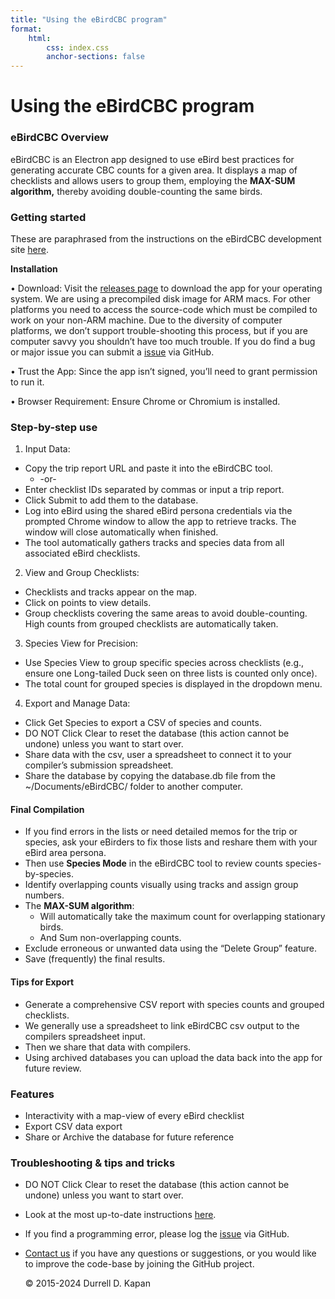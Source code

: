 ```yaml
---
title: "Using the eBirdCBC program"
format: 
    html:
        css: index.css
        anchor-sections: false
---
```


# Using the eBirdCBC program

### **eBirdCBC Overview**

eBirdCBC is an Electron app designed to use eBird best practices for generating accurate CBC counts for a given area. It displays a map of checklists and allows users to group them, employing the **MAX-SUM algorithm,** thereby avoiding double-counting the same birds.

### Getting started

These are paraphrased from the instructions on the eBirdCBC development site [here](https://github.com/ddkapan/eBirdCBC/blob/main/README.md#ebirdcbc).

**Installation**

• Download: Visit the [releases page](https://github.com/ddkapan/eBirdCBC/releases/) to download the app for your operating system. We are using a precompiled disk image for ARM macs. For other platforms you need to access the source-code which must be compiled to work on your non-ARM machine. Due to the diversity of computer platforms, we don't support trouble-shooting this process, but if you are computer savvy you shouldn't have too much trouble. If you do find a bug or major issue you can submit a [issue](https://github.com/ddkapan/eBirdCBC/issues) via GitHub.

• Trust the App: Since the app isn’t signed, you’ll need to grant permission to run it.

• Browser Requirement: Ensure Chrome or Chromium is installed.

### Step-by-step use

1.  Input Data:

-   Copy the trip report URL and paste it into the eBirdCBC tool.
    -   -or-
-   Enter checklist IDs separated by commas or input a trip report.
-   Click Submit to add them to the database.
-   Log into eBird using the shared eBird persona credentials via the prompted Chrome window to allow the app to retrieve tracks. The window will close automatically when finished.
-   The tool automatically gathers tracks and species data from all associated eBird checklists.

2.  View and Group Checklists:

-   Checklists and tracks appear on the map.
-   Click on points to view details.
-   Group checklists covering the same areas to avoid double-counting. High counts from grouped checklists are automatically taken.

3.  Species View for Precision:

-   Use Species View to group specific species across checklists (e.g., ensure one Long-tailed Duck seen on three lists is counted only once).
-   The total count for grouped species is displayed in the dropdown menu.

4.  Export and Manage Data:

-   Click Get Species to export a CSV of species and counts.
-   DO NOT Click Clear to reset the database (this action cannot be undone) unless you want to start over.
-   Share data with the csv, user a spreadsheet to connect it to your compiler's submission spreadsheet.
-   Share the database by copying the database.db file from the \~/Documents/eBirdCBC/ folder to another computer.

#### Final Compilation

-   If you find errors in the lists or need detailed memos for the trip or species, ask your eBirders to fix those lists and reshare them with your eBird area persona.
-   Then use **Species Mode** in the eBirdCBC tool to review counts species-by-species.
-   Identify overlapping counts visually using tracks and assign group numbers.
-   The **MAX-SUM algorithm**:
    -   Will automatically take the maximum count for overlapping stationary birds.
    -   And Sum non-overlapping counts.
-   Exclude erroneous or unwanted data using the "Delete Group" feature.
-   Save (frequently) the final results.

#### Tips for Export

-   Generate a comprehensive CSV report with species counts and grouped checklists.
-   We generally use a spreadsheet to link eBirdCBC csv output to the compilers spreadsheet input.
-   Then we share that data with compilers.
-   Using archived databases you can upload the data back into the app for future review.

### Features

-   Interactivity with a map-view of every eBird checklist
-   Export CSV data export
-   Share or Archive the database for future reference

### Troubleshooting & tips and tricks

-   DO NOT Click Clear to reset the database (this action cannot be undone) unless you want to start over.

-   Look at the most up-to-date instructions [here](https://github.com/ddkapan/eBirdCBC/blob/main/README.md#ebirdcbc).

-   If you find a programming error, please log the [issue](https://github.com/ddkapan/eBirdCBC/issues) via GitHub.

-   [Contact us](contact.qmd) if you have any questions or suggestions, or you would like to improve the code-base by joining the GitHub project.

    © 2015-2024 Durrell D. Kapan
